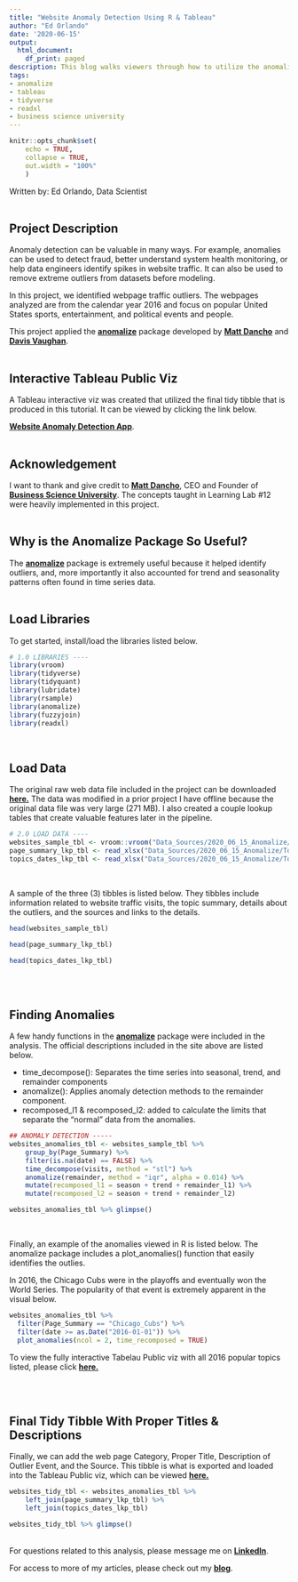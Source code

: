 ```yaml
---
title: "Website Anomaly Detection Using R & Tableau"
author: "Ed Orlando"
date: '2020-06-15'
output:
  html_document:
    df_print: paged
description: This blog walks viewers through how to utilize the anomalize package in R.
tags:
- anomalize
- tableau
- tidyverse
- readxl
- business science university
---
```


```r
knitr::opts_chunk$set(
    echo = TRUE,
    collapse = TRUE,
    out.width = "100%"
    )
```


Written by: Ed Orlando, Data Scientist
<br><br>

## Project Description
Anomaly detection can be valuable in many ways.  For example, anomalies can be used to detect fraud, better understand system health monitoring, or help data engineers identify spikes in website traffic.  It can also be used to remove extreme outliers from datasets before modeling.

In this project, we identified webpage traffic outliers.  The webpages analyzed are from the calendar year 2016 and focus on popular United States sports, entertainment, and political events and people.       

This project applied the **[anomalize](<https://business-science.github.io/anomalize/>)** package developed by **[Matt Dancho](<https://www.linkedin.com/in/mattdancho/>)** and **[Davis Vaughan](<https://www.linkedin.com/in/davis-vaughan/>)**.
<br><br>

## Interactive Tableau Public Viz
A Tableau interactive viz was created that utilized the final tidy tibble that is produced in this tutorial.  It can be viewed by clicking the link below.

**[Website Anomaly Detection App](<https://public.tableau.com/profile/ed.orlando#!/vizhome/WebsiteAnomalyDetection/WebsiteAnomalyDetection>)**.
<br><br>

## Acknowledgement
I want to thank and give credit to **[Matt Dancho](<https://www.linkedin.com/in/mattdancho/>)**, CEO and Founder of **[Business Science University](<https://www.business-science.io/>)**.  The concepts taught in Learning Lab #12 were heavily implemented in this project.
<br><br>

## Why is the Anomalize Package So Useful?
The **[anomalize](<https://business-science.github.io/anomalize/>)** package is extremely useful because it helped identify outliers, and, more importantly it also accounted for trend and seasonality patterns often found in time series data.
<br><br>


## Load Libraries

To get started, install/load the libraries listed below.

```r
# 1.0 LIBRARIES ----
library(vroom)
library(tidyverse)
library(tidyquant)
library(lubridate)
library(rsample)
library(anomalize)
library(fuzzyjoin)
library(readxl)
```

<br>

## Load Data

The original raw web data file included in the project can be downloaded **[here.](<https://www.kaggle.com/c/web-traffic-time-series-forecasting/data>)**  The data was modified in a prior project I have offline because the original data file was very large (271 MB).  I also created a couple lookup tables that create valuable features later in the pipeline.  

```r
# 2.0 LOAD DATA ----
websites_sample_tbl <- vroom::vroom("Data_Sources/2020_06_15_Anomalize/websites_sample_tbl.csv", delim = ",")
page_summary_lkp_tbl <- read_xlsx("Data_Sources/2020_06_15_Anomalize/Topics_Dates_LKP.xlsx", sheet = "Sheet1")
topics_dates_lkp_tbl <- read_xlsx("Data_Sources/2020_06_15_Anomalize/Topics_Dates_LKP.xlsx", sheet = "Sheet2")
```
<br>

A sample of the three (3) tibbles is listed below.  They tibbles include information related to website traffic visits, the topic summary, details about the outliers, and the sources and links to the details. 

```r
head(websites_sample_tbl)
```

```r
head(page_summary_lkp_tbl)
```

```r
head(topics_dates_lkp_tbl)
```

<br>
<br>

## Finding Anomalies

A few handy functions in the **[anomalize](<https://business-science.github.io/anomalize/>)** package were included in the analysis.  The official descriptions included in the site above are listed below.  

* time_decompose(): Separates the time series into seasonal, trend, and remainder components  
* anomalize(): Applies anomaly detection methods to the remainder component.  
* recomposed_l1 & recomposed_l2: added to calculate the limits that separate the “normal” data from the anomalies.

```r
## ANOMALY DETECTION -----
websites_anomalies_tbl <- websites_sample_tbl %>%
    group_by(Page_Summary) %>%
    filter(is.na(date) == FALSE) %>%
    time_decompose(visits, method = "stl") %>%
    anomalize(remainder, method = "iqr", alpha = 0.014) %>%
    mutate(recomposed_l1 = season + trend + remainder_l1) %>%
    mutate(recomposed_l2 = season + trend + remainder_l2)
```

```r
websites_anomalies_tbl %>% glimpse()
```

<br>

Finally, an example of the anomalies viewed in R is listed below. The anomalize package includes a plot_anomalies() function that easily identifies the outlies.

In 2016, the Chicago Cubs were in the playoffs and eventually won the World Series.  The popularity of that event is extremely apparent in the visual below. 
```r
websites_anomalies_tbl %>%
  filter(Page_Summary == "Chicago_Cubs") %>%
  filter(date >= as.Date("2016-01-01")) %>%
  plot_anomalies(ncol = 2, time_recomposed = TRUE)
```

To view the fully interactive Tabelau Public viz with all 2016 popular topics listed, please click **[here.](<https://public.tableau.com/profile/ed.orlando#!/vizhome/WebsiteAnomalyDetection/WebsiteAnomalyDetection>)**

<br>
<br>

## Final Tidy Tibble With Proper Titles & Descriptions

Finally, we can add the web page Category, Proper Title, Description of Outlier Event, and the Source.  This tibble is what is exported and loaded into the Tableau Public viz, which can be viewed **[here.](<https://public.tableau.com/profile/ed.orlando#!/vizhome/WebsiteAnomalyDetection/WebsiteAnomalyDetection>)**

```r
websites_tidy_tbl <- websites_anomalies_tbl %>%
    left_join(page_summary_lkp_tbl) %>%
    left_join(topics_dates_lkp_tbl)
```

```r
websites_tidy_tbl %>% glimpse()
```

<br>
For questions related to this analysis, please message me on **[LinkedIn](<https://www.linkedin.com/in/edorlando07/>)**.  

For access to more of my articles, please check out my **[blog](<https://ed-orlando07.netlify.app/>)**.
